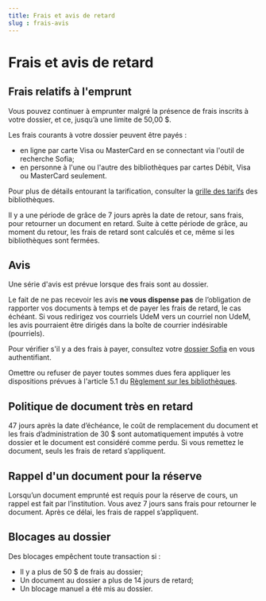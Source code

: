 ```yaml
---
title: Frais et avis de retard
slug : frais-avis
---
```


# Frais et avis de retard

## Frais relatifs à l'emprunt

Vous pouvez continuer à emprunter malgré la présence de frais inscrits à votre dossier, et ce, jusqu’à une limite de 50,00 $.

Les frais courants à votre dossier peuvent être payés :  
* en ligne par carte Visa ou MasterCard en se connectant via l'outil de recherche Sofia;  
* en personne à l'une ou l'autre des bibliothèques par cartes Débit, Visa ou MasterCard seulement.

Pour plus de détails entourant la tarification, consulter la [grille des tarifs](../../static/documents/grille-tarif.pdf) des bibliothèques.

Il y a une période de grâce de 7 jours après la date de retour, sans frais, pour retourner un document en retard. Suite à cette période de grâce, au moment du retour, les frais de retard sont calculés et ce, même si les bibliothèques sont fermées.

## Avis

Une série d'avis est prévue lorsque des frais sont au dossier.  

Le fait de ne pas recevoir les avis **ne vous dispense pas** de l’obligation de rapporter vos documents à temps et de payer les frais de retard, le cas échéant. Si vous redirigez vos courriels UdeM vers un courriel non UdeM, les avis pourraient être dirigés dans la boîte de courrier indésirable (pourriels).  

Pour vérifier s'il y a des frais à payer, consultez votre [dossier Sofia](https://umontreal.account.worldcat.org/account) en vous authentifiant.  

Omettre ou refuser de payer toutes sommes dues fera appliquer les dispositions prévues à l'article 5.1 du [Règlement sur les bibliothèques](https://secretariatgeneral.umontreal.ca/public/secretariatgeneral/documents/doc_officiels/reglements/administration/ges40_19-reglement-bibliotheques.pdf).

## Politique de document très en retard

47 jours après la date d’échéance, le coût de remplacement du document et les frais d’administration de 30 $ sont automatiquement imputés à votre dossier et le document est considéré comme perdu. Si vous remettez le document, seuls les frais de retard s’appliquent.

## Rappel d'un document pour la réserve

Lorsqu’un document emprunté est requis pour la réserve de cours, un rappel est fait par l’institution. Vous avez 7 jours sans frais pour retourner le document. Après ce délai, les frais de rappel s’appliquent.

## Blocages au dossier

Des blocages empêchent toute transaction si :  
* Il y a plus de 50 $ de frais au dossier;  
* Un document au dossier a plus de 14 jours de retard;  
* Un blocage manuel a été mis au dossier.
